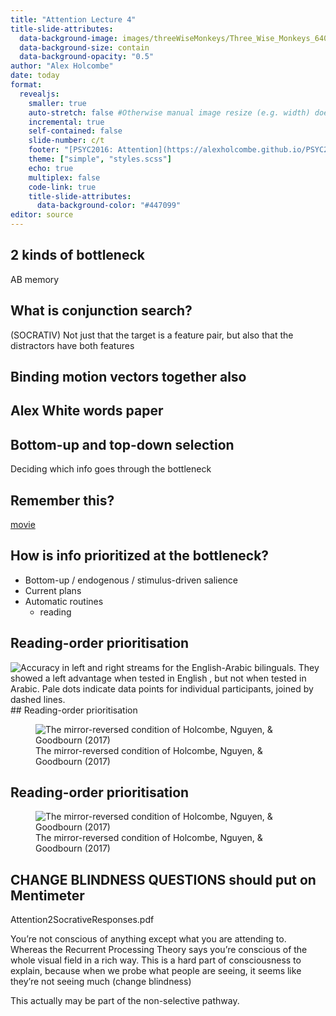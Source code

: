 ```yaml
---
title: "Attention Lecture 4"
title-slide-attributes:
  data-background-image: images/threeWiseMonkeys/Three_Wise_Monkeys_640px.jpeg
  data-background-size: contain
  data-background-opacity: "0.5"
author: "Alex Holcombe"
date: today
format: 
  revealjs:
    smaller: true
    auto-stretch: false #Otherwise manual image resize (e.g. width) doesn't work!
    incremental: true
    self-contained: false
    slide-number: c/t
    footer: "[PSYC2016: Attention](https://alexholcombe.github.io/PSYC2016lectures)"
    theme: ["simple", "styles.scss"]
    echo: true
    multiplex: false
    code-link: true
    title-slide-attributes:
      data-background-color: "#447099"
editor: source
---
```


<!--sometimes have to turn multiplex false to load speaker notes -->

<!--As for the format of the quizzes, we can’t sit all people in the Monday class, so I give the quiz question at the end and will explain it first thing on tuesday.  The quiz question is open until 3pm Tuesday.  For the Tuesday and Thursday class, the quiz opens at the start, but I explain it after it closes at 3:50pm. I have found setting an alarm on my phone for 3:50 (or a bit later) works well to ensure that I get to it before running out of time.-->



## 2 kinds of bottleneck

AB memory

## What is conjunction search?

(SOCRATIV)
Not just that the target is a feature pair, but also that the distractors have both features


## Binding motion vectors together also

## Alex White words paper

## Bottom-up and top-down selection

Deciding which info goes through the bottleneck

## Remember this?

[movie](images/2targets4timesFaster.mov)

<!-- {{< video images/2targets4timesFaster.mov >}} -->

## How is info prioritized at the bottleneck?

-   Bottom-up / endogenous / stimulus-driven salience
-   Current plans
-   Automatic routines
    -   reading

## Reading-order prioritisation

![Accuracy in left and right streams for the English-Arabic bilinguals. They showed a left advantage when tested in English , but not when tested in Arabic. Pale dots indicate data points for individual participants, joined by dashed lines.](images/HolcombeGoodbourn/RansleyEnglishArabic.png) \## Reading-order prioritisation

![The mirror-reversed condition of Holcombe, Nguyen, & Goodbourn (2017)](images/HolcombeGoodbourn/ReversedLtrsStimSeq.png)

## Reading-order prioritisation

![The mirror-reversed condition of Holcombe, Nguyen, & Goodbourn (2017)](images/HolcombeGoodbourn/ReversedLtrsResults.png)

## CHANGE BLINDNESS QUESTIONS should put on Mentimeter

Attention2SocrativeResponses.pdf



::: notes
You're not conscious of anything except what you are attending to. Whereas the Recurrent Processing Theory says you're conscious of the whole visual field in a rich way. This is a hard part of consciousness to explain, because when we probe what people are seeing, it seems like they're not seeing much (change blindness)

This actually may be part of the non-selective pathway.
:::


